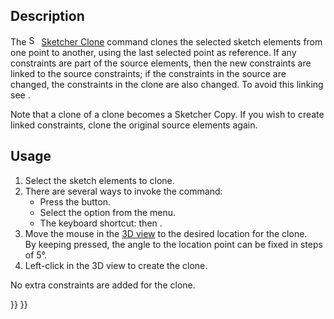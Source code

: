 <languages/>

{{Docnav
|
|
|[[Sketcher_Workbench|Sketcher]]
|
|
|IconC=Workbench_Sketcher.svg
}}

{{VeryImportantMessage|This tool is obsolete, it is not available in {{VersionPlus|1.0}}. Use [[Sketcher_Translate|Sketcher Translate]] instead.}}

{{GuiCommand
|Name=Sketcher Clone
|MenuLocation=Sketch → Sketcher tools → Clone
|Workbenches=[[Sketcher_Workbench|Sketcher]]
|Shortcut={{KEY|Z}} {{KEY|L}}
|Version=0.16
|SeeAlso=[[Sketcher_Copy|Sketcher Copy]], [[Sketcher_Move|Sketcher Move]]
}}

==Description==

The [[Image:Sketcher_Clone.svg|16px]] [[Sketcher_Clone|Sketcher Clone]] command clones the selected sketch elements from one point to another, using the last selected point as reference. If any constraints are part of the source elements, then the new constraints are linked to the source constraints; if the constraints in the source are changed, the constraints in the clone are also changed. To avoid this linking see {{Button|[[File:Sketcher_Copy.svg|16px]] [[Sketcher_Copy|Sketcher Copy]]}}.

Note that a clone of a clone becomes a Sketcher Copy. If you wish to create linked constraints, clone the original source elements again.

==Usage==

#Select the sketch elements to clone.
# There are several ways to invoke the command:
#* Press the {{Button|[[Image:Sketcher_Clone.svg|16px]] [[Sketcher_Clone|Clone]]}} button.
#* Select the {{MenuCommand|Sketch → Sketcher tools → [[Image:Sketcher_Clone.svg|16px]] Clone}} option from the menu.
#* The keyboard shortcut: {{KEY|Z}} then {{KEY|L}}.
# Move the mouse in the [[3D_view|3D view]] to the desired location for the clone.</br>By keeping {{KEY|Shift}} pressed, the angle to the location point can be fixed in steps of 5°. {{Version|0.20}}
# Left-click in the 3D view to create the clone.
No extra constraints are added for the clone.


{{Docnav
|
|
|[[Sketcher_Workbench|Sketcher]]
|
|
|IconC=Workbench_Sketcher.svg
}}

{{Sketcher_Tools_navi{{#translation:}}}}
{{Userdocnavi{{#translation:}}}}